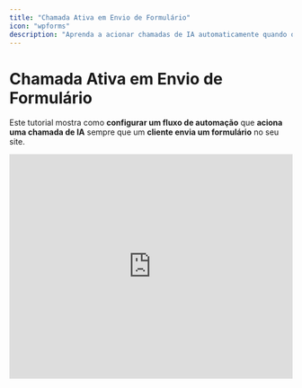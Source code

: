 ```yaml
---
title: "Chamada Ativa em Envio de Formulário"
icon: "wpforms"
description: "Aprenda a acionar chamadas de IA automaticamente quando os clientes enviarem um formulário "
---
```


# Chamada Ativa em Envio de Formulário

Este tutorial mostra como **configurar um fluxo de automação** que **aciona uma chamada de IA** sempre que um **cliente envia um formulário** no seu site.

<iframe width="100%" height="400" src="https://www.youtube.com/embed/YhHC72qV_Z4?si=9Ic3VHwV-QeL5YER" title="Tutorial: Outbound Call on Form Submission" frameBorder="0" allow="accelerometer; autoplay; clipboard-write; encrypted-media; gyroscope; picture-in-picture" allowFullScreen />

## **O que você vai aprender**

- Configurar um **gatilho de envio de formulário**
- Configurar a **ação Mayahub**
- Mapear os **dados do formulário para variáveis de chamada**
- **Testar e implantar** seu fluxo